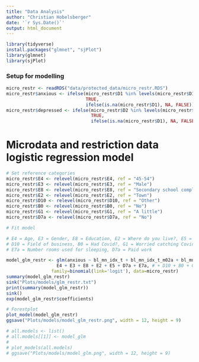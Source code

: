 ```yaml
---
title: "Data Analysis"
author: "Christian Hobelsberger"
date: '`r Sys.Date()`'
output: html_document
---
```


```r
library(tidyverse)
install.packages("glmnet", "sjPlot")
library(glmnet)
library(sjPlot)
```

### Setup for modelling
```r
micro_restr <- readRDS("data/protected_data/micro_restr.RDS")
micro_restr$anxious <- ifelse(micro_restr$D1 %in% levels(micro_restr$D1)[4:5], 
                              TRUE,
                              ifelse(is.na(micro_restr$D1), NA, FALSE))
micro_restr$depressed <- ifelse(micro_restr$D2 %in% levels(micro_restr$D1)[4:5], 
                                TRUE, 
                                ifelse(is.na(micro_restr$D1), NA, FALSE))
```

# Microdata and restriction data logistic regression model
```r
# Set reference categories
micro_restr$E4 <- relevel(micro_restr$E4, ref = "45-54")
micro_restr$E3 <- relevel(micro_restr$E3, ref = "Male")
micro_restr$E8 <- relevel(micro_restr$E8, ref = "Secondary school complete")
micro_restr$E2 <- relevel(micro_restr$E2, ref = "Town")
micro_restr$D10 <- relevel(micro_restr$D10, ref = "Other")
micro_restr$B0 <- relevel(micro_restr$B0, ref = "No")
micro_restr$G1 <- relevel(micro_restr$G1, ref = "A little")
micro_restr$D7a <- relevel(micro_restr$D7a, ref = "No")

# Fit model

# E4 = Age, E3 = Gender, E8 = Education, E2 = Where do you live?, E5 = Number people slept in same place
# D10 = Field of business, B0 = Had Covid?, G1 = Worried catching Covid?, J1 = Number children in houshold
# E7a = Number rooms used for sleeping, D7a = Paid work

model_glm_restr <- glm(anxious ~ bl_mn_idx_t + bl_mn_idx_t_m02a + bl_mn_idx_t_m02b + bl_mn_idx_t_m03 + bl_mn_idx_t_m16 + 
                   E4 + E3 + E8 + E2 + E5 + D7a + E7a, # + D10 + B0 + G1 + J1,
                 family=binomial(link='logit'), data=micro_restr)
summary(model_glm_restr)
sink("Plots/models/glm_restr.txt")
print(summary(model_glm_restr))
sink()
exp(model_glm_restr$coefficients)

# Forestplot
plot_model(model_glm_restr)
ggsave("Plots/models/model_glm_restr.png", width = 12, height = 9)

# all.models <- list()
# all.models[[1]] <- model_glm
# 
# plot_models(all.models)
# ggsave("Plots/models/model_glm.png", width = 12, height = 9)
```